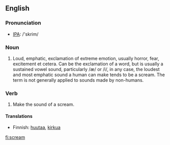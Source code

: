 ==English==
===Pronunciation===
*[[IPA]]: /'skrim/
===Noun===
# Loud, emphatic, exclamation of extreme emotion, usually horror, fear, excitement et cetera. Can be the exclamation of a word, but is usually a sustained vowel sound, particularly /æ/ or /i/, in any case, the loudest and most emphatic sound a human can make tends to be a scream. The term is not generally applied to sounds made by non-humans.

===Verb===
# Make the sound of a scream.
====Translations====
*Finnish: [[huutaa]], [[kirkua]]

[[fi:scream]]